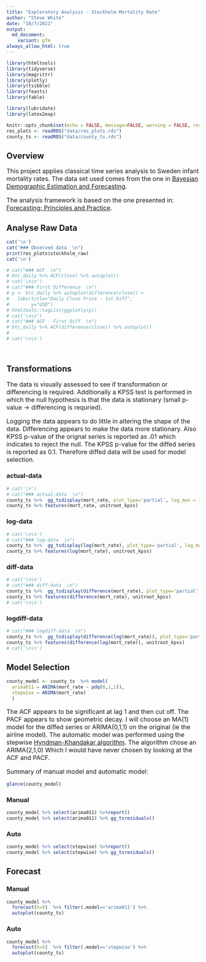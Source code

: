```yaml
---
title: "Exploratory Analysis - Stockholm Mortality Rate"
author: "Steve White"
date: "10/7/2021"
output:
  md_document:
    variant: gfm
always_allow_html: true
---
```


<style type="text/css">
  p,ul,li{
  font-size: 12pt;
}
</style>

```r
library(htmltools)
library(tidyverse)
library(magrittr)
library(plotly)
library(tsibble)
library(feasts)
library(fable)

library(lubridate)
library(latex2exp)

knitr::opts_chunk$set(echo = FALSE, message=FALSE, warning = FALSE, results = "asis")
res_plots <- readRDS("data/res_plots.rds")
county_ts <- readRDS("data/county_ts.rds")

```

## Overview  

This project applies classical time series analysis to Sweden infant mortality rates.  The data set used comes from the one in [Bayesian Demographic Estimation and Forecasting](https://www.taylorfrancis.com/chapters/mono/10.1201/9780429452987-11/infant-mortality-sweden-john-bryant-junni-zhang).

The analysis framework is based on the one presented in:
[Forecasting: Principles and Practice](https://otexts.com/fpp3/arima-r.html).



## Analyse Raw Data {.tabset .tabset-pills}



```r

cat('\n') 
cat("### Observed data  \n")
print(res_plots$stockholm_raw)
cat('\n') 

# cat("### ACF  \n")
# btc_daily %>% ACF(close) %>% autoplot()
# cat('\n\n') 
# cat("### First Difference  \n")
# p <- btc_daily %>% autoplot(difference(close)) +
#   labs(title="Daily Close Price - 1st Diff",
#        y="USD") 
# htmltools::tagList(ggplotly(p))
# cat('\n\n') 
# cat("### ACF - First Diff  \n")
# btc_daily %>% ACF(difference(close)) %>% autoplot()
# 
# cat('\n\n')

  
```

## {-}



## Transformations {.tabset .tabset-pills}

The data is visually assessed to see if transformation or differencing is required.  Additionally a KPSS test is performed in which the null hypothesis is that the data is stationary (small p-value -> differencing is requried).

Logging the data appears to do little in altering the shape of the data.  Differencing appears to make the data more stationary.    Also KPSS p-value of the orignal series is reported as .01 which indicates to reject the null.  The KPSS p-value for the diffed series is reported as 0.1.  Therefore diffed data will be used for model selection. 

### actual-data

```r

# cat('\n') 
# cat("### actual-data  \n")
county_ts %>%  gg_tsdisplay(mort_rate, plot_type='partial', lag_max = 12)
county_ts %>% features(mort_rate, unitroot_kpss)

```

### log-data 

```r

# cat('\n\n') 
# cat("### log-data  \n")
county_ts %>%  gg_tsdisplay(log(mort_rate), plot_type='partial', lag_max = 12)
county_ts %>% features(log(mort_rate), unitroot_kpss)
```

### diff-data 

```r

# cat('\n\n') 
# cat("### diff-data  \n")
county_ts %>%  gg_tsdisplay(difference(mort_rate), plot_type='partial', lag_max = 12)
county_ts %>% features(difference(mort_rate), unitroot_kpss)
# cat('\n\n') 

```

### logdiff-data

```r
# cat("### logdiff-data  \n")
county_ts %>%  gg_tsdisplay(difference(log(mort_rate)), plot_type='partial', lag_max = 12)
county_ts %>% features(difference(log(mort_rate)), unitroot_kpss)
# cat('\n\n') 


```

## {-}



## Model Selection {.tabset .tabset-pills}

```r
county_model <- county_ts  %>% model(
  arima011 = ARIMA(mort_rate ~ pdq(0,1,1)),
  stepwise = ARIMA(mort_rate)
  )
```

The ACF appears to be significant at lag 1 and then cut off.  The PACF appears to show geometric decay.  I will choose an MA(1) model for the diffed series or ARIMA(0,1,1) on the original (ie the airline model). The automatic model was performed using the stepwise [Hyndman-Khandakar algorithm](https://otexts.com/fpp3/arima-r.html).  The algorithm chose an ARIMA(2,1,0) Which I would have never chosen by looking at the ACF and PACF.


Summary of manual model and automatic model:
```r
glance(county_model)
```


### Manual

```r

county_model %>% select(arima011) %>%report()
county_model %>% select(arima011) %>% gg_tsresiduals()


```



### Auto  


```r

county_model %>% select(stepwise) %>%report()
county_model %>% select(stepwise) %>% gg_tsresiduals()


```


## {-}

## Forecast {.tabset .tabset-pills}
### Manual

```r
county_model %>%
  forecast(h=5)  %>% filter(.model=='arima011') %>%
  autoplot(county_ts)
```

### Auto

```r
county_model %>%
  forecast(h=5)  %>% filter(.model=='stepwise') %>%
  autoplot(county_ts)
```

## {-}




